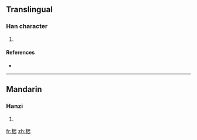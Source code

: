 ==Translingual==

===Han character===
{{Han char|rn=75|rad=木|as=09|sn=13|four=4693<sub>0</sub>|canj=木田心 (DWP)}}

# {{defn|Han|sort=木09}}

====References====
* {{Han ref|kx=0539.070|dkj=15125|hdz=21250.020|uh=6952|ud=26962|bh=DDF1|bd=56817}}

----

==Mandarin==

===Hanzi===
{{cmn-hanzi|pin=[[sī]] ([[si1]]), [[xiē]] ([[xie1]])|wg=ssu<sup>1</sup>, hsieh<sup>1</sup>}}

# {{defn|Mandarin}}

[[fr:楒]]
[[zh:楒]]